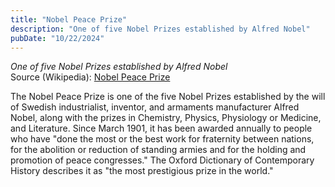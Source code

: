 ```yaml
---
title: "Nobel Peace Prize"
description: "One of five Nobel Prizes established by Alfred Nobel"
pubDate: "10/22/2024"
---
```


*One of five Nobel Prizes established by Alfred Nobel*  
Source (Wikipedia): [Nobel Peace Prize][1]

The Nobel Peace Prize is one of the five Nobel Prizes established by the will of Swedish industrialist, inventor, and armaments manufacturer Alfred Nobel, along with the prizes in Chemistry, Physics, Physiology or Medicine, and Literature. Since March 1901, it has been awarded annually to people who have "done the most or the best work for fraternity between nations, for the abolition or reduction of standing armies and for the holding and promotion of peace congresses." The Oxford Dictionary of Contemporary History describes it as "the most prestigious prize in the world."

[1]: https://en.wikipedia.org/wiki/Nobel_Peace_Prize
